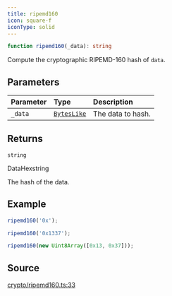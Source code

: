 ```yaml
---
title: ripemd160
icon: square-f
iconType: solid
---
```


```ts
function ripemd160(_data): string
```

Compute the cryptographic RIPEMD-160 hash of `data`.

## Parameters

| Parameter | Type | Description |
| :------ | :------ | :------ |
| `_data` | [`BytesLike`](/sdk/content/type-aliases/BytesLike) | The data to hash. |

## Returns

`string`

DataHexstring

The hash of the data.

## Example

```ts
ripemd160('0x');

ripemd160('0x1337');

ripemd160(new Uint8Array([0x13, 0x37]));
```

## Source

[crypto/ripemd160.ts:33](https://github.com/dominant-strategies/quais.js/blob/af7f840a0304b482e2774523ff8e2af8a7b04041/src/crypto/ripemd160.ts#L33)

